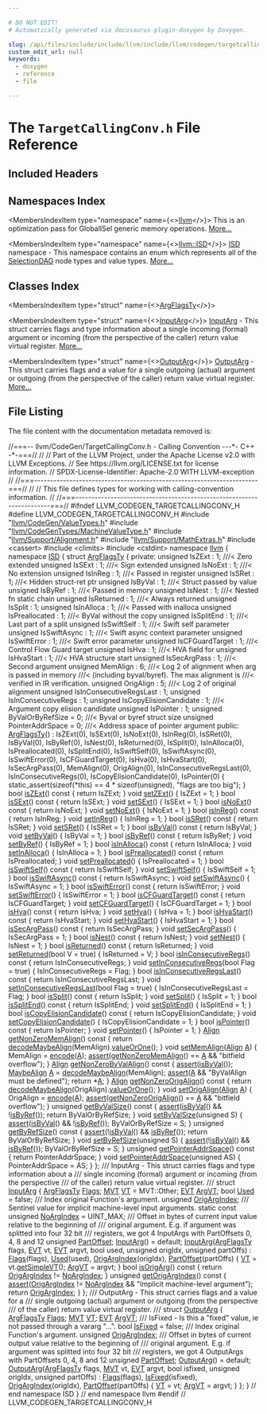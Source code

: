 ```yaml
---

# DO NOT EDIT!
# Automatically generated via docusaurus-plugin-doxygen by Doxygen.

slug: /api/files/include/include/llvm/include/llvm/codegen/targetcallingconv-h
custom_edit_url: null
keywords:
  - doxygen
  - reference
  - file

---
```





# The `TargetCallingConv.h` File Reference

<DoxygenPage pluginConfig={pluginConfig}>



## Included Headers

<IncludesList>
<IncludesListItem
  filePath="llvm/CodeGen/ValueTypes.h"
  permalink="/docs/api/files/include/include/llvm/include/llvm/codegen/valuetypes-h"
  isLocal="true" />
<IncludesListItem
  filePath="llvm/CodeGenTypes/MachineValueType.h"
  permalink="/docs/api/files/include/include/llvm/include/llvm/codegentypes/machinevaluetype-h"
  isLocal="true" />
<IncludesListItem
  filePath="llvm/Support/Alignment.h"
  permalink="/docs/api/files/include/include/llvm/include/llvm/support/alignment-h"
  isLocal="true" />
<IncludesListItem
  filePath="llvm/Support/MathExtras.h"
  permalink="/docs/api/files/include/include/llvm/include/llvm/support/mathextras-h"
  isLocal="true" />
<IncludesListItem
  filePath="cassert"
  permalink=""
  isLocal="false" />
<IncludesListItem
  filePath="climits"
  permalink=""
  isLocal="false" />
<IncludesListItem
  filePath="cstdint"
  permalink=""
  isLocal="false" />
</IncludesList>

## Namespaces Index

<MembersIndex>

<MembersIndexItem
  type="namespace"
  name={<><a href="/docs/api/namespaces/llvm">llvm</a></>}>
This is an optimization pass for GlobalISel generic memory operations. <a href="/docs/api/namespaces/llvm/#details">More...</a>
</MembersIndexItem>

<MembersIndexItem
  type="namespace"
  name={<><a href="/docs/api/namespaces/llvm/isd">llvm::ISD</a></>}>
<a href="/docs/api/namespaces/llvm/isd">ISD</a> namespace - This namespace contains an enum which represents all of the <a href="/docs/api/classes/llvm/selectiondag">SelectionDAG</a> node types and value types. <a href="/docs/api/namespaces/llvm/isd/#details">More...</a>
</MembersIndexItem>

</MembersIndex>

## Classes Index

<MembersIndex>

<MembersIndexItem
  type="struct"
  name={<><a href="/docs/api/structs/llvm/isd/argflagsty">ArgFlagsTy</a></>}>
</MembersIndexItem>

<MembersIndexItem
  type="struct"
  name={<><a href="/docs/api/structs/llvm/isd/inputarg">InputArg</a></>}>
<a href="/docs/api/structs/llvm/isd/inputarg">InputArg</a> - This struct carries flags and type information about a single incoming (formal) argument or incoming (from the perspective of the caller) return value virtual register. <a href="/docs/api/structs/llvm/isd/inputarg/#details">More...</a>
</MembersIndexItem>

<MembersIndexItem
  type="struct"
  name={<><a href="/docs/api/structs/llvm/isd/outputarg">OutputArg</a></>}>
<a href="/docs/api/structs/llvm/isd/outputarg">OutputArg</a> - This struct carries flags and a value for a single outgoing (actual) argument or outgoing (from the perspective of the caller) return value virtual register. <a href="/docs/api/structs/llvm/isd/outputarg/#details">More...</a>
</MembersIndexItem>

</MembersIndex>


## File Listing

The file content with the documentation metadata removed is:

<ProgramListing>

<Link id="l00001" /><CodeLine lineNumber="1"><Highlight kind="comment">//===-- llvm/CodeGen/TargetCallingConv.h - Calling Convention ---&#42;- C++ -&#42;-===//</Highlight><Highlight kind="normal"></Highlight></CodeLine>
<Link id="l00002" /><CodeLine lineNumber="2"><Highlight kind="normal"></Highlight><Highlight kind="comment">//</Highlight><Highlight kind="normal"></Highlight></CodeLine>
<Link id="l00003" /><CodeLine lineNumber="3"><Highlight kind="normal"></Highlight><Highlight kind="comment">// Part of the LLVM Project, under the Apache License v2.0 with LLVM Exceptions.</Highlight><Highlight kind="normal"></Highlight></CodeLine>
<Link id="l00004" /><CodeLine lineNumber="4"><Highlight kind="normal"></Highlight><Highlight kind="comment">// See https://llvm.org/LICENSE.txt for license information.</Highlight><Highlight kind="normal"></Highlight></CodeLine>
<Link id="l00005" /><CodeLine lineNumber="5"><Highlight kind="normal"></Highlight><Highlight kind="comment">// SPDX-License-Identifier: Apache-2.0 WITH LLVM-exception</Highlight><Highlight kind="normal"></Highlight></CodeLine>
<Link id="l00006" /><CodeLine lineNumber="6"><Highlight kind="normal"></Highlight><Highlight kind="comment">//</Highlight><Highlight kind="normal"></Highlight></CodeLine>
<Link id="l00007" /><CodeLine lineNumber="7"><Highlight kind="normal"></Highlight><Highlight kind="comment">//===----------------------------------------------------------------------===//</Highlight><Highlight kind="normal"></Highlight></CodeLine>
<Link id="l00008" /><CodeLine lineNumber="8"><Highlight kind="normal"></Highlight><Highlight kind="comment">//</Highlight><Highlight kind="normal"></Highlight></CodeLine>
<Link id="l00009" /><CodeLine lineNumber="9"><Highlight kind="normal"></Highlight><Highlight kind="comment">// This file defines types for working with calling-convention information.</Highlight><Highlight kind="normal"></Highlight></CodeLine>
<Link id="l00010" /><CodeLine lineNumber="10"><Highlight kind="normal"></Highlight><Highlight kind="comment">//</Highlight><Highlight kind="normal"></Highlight></CodeLine>
<Link id="l00011" /><CodeLine lineNumber="11"><Highlight kind="normal"></Highlight><Highlight kind="comment">//===----------------------------------------------------------------------===//</Highlight><Highlight kind="normal"></Highlight></CodeLine>
<Link id="l00012" /><CodeLine lineNumber="12"><Highlight kind="normal"></Highlight></CodeLine>
<Link id="l00013" /><CodeLine lineNumber="13"><Highlight kind="normal"></Highlight><Highlight kind="preprocessor">#ifndef LLVM&#95;CODEGEN&#95;TARGETCALLINGCONV&#95;H</Highlight><Highlight kind="normal"></Highlight></CodeLine>
<Link id="l00014" /><CodeLine lineNumber="14"><Highlight kind="normal"></Highlight><Highlight kind="preprocessor">#define LLVM&#95;CODEGEN&#95;TARGETCALLINGCONV&#95;H</Highlight><Highlight kind="normal"></Highlight></CodeLine>
<Link id="l00015" /><CodeLine lineNumber="15"><Highlight kind="normal"></Highlight></CodeLine>
<Link id="l00016" /><CodeLine lineNumber="16"><Highlight kind="normal"></Highlight><Highlight kind="preprocessor">#include &quot;<a href="/docs/api/files/include/include/llvm/include/llvm/codegen/valuetypes-h">llvm/CodeGen/ValueTypes.h</a>&quot;</Highlight><Highlight kind="normal"></Highlight></CodeLine>
<Link id="l00017" /><CodeLine lineNumber="17"><Highlight kind="normal"></Highlight><Highlight kind="preprocessor">#include &quot;<a href="/docs/api/files/include/include/llvm/include/llvm/codegentypes/machinevaluetype-h">llvm/CodeGenTypes/MachineValueType.h</a>&quot;</Highlight><Highlight kind="normal"></Highlight></CodeLine>
<Link id="l00018" /><CodeLine lineNumber="18"><Highlight kind="normal"></Highlight><Highlight kind="preprocessor">#include &quot;<a href="/docs/api/files/include/include/llvm/include/llvm/support/alignment-h">llvm/Support/Alignment.h</a>&quot;</Highlight><Highlight kind="normal"></Highlight></CodeLine>
<Link id="l00019" /><CodeLine lineNumber="19"><Highlight kind="normal"></Highlight><Highlight kind="preprocessor">#include &quot;<a href="/docs/api/files/include/include/llvm/include/llvm/support/mathextras-h">llvm/Support/MathExtras.h</a>&quot;</Highlight><Highlight kind="normal"></Highlight></CodeLine>
<Link id="l00020" /><CodeLine lineNumber="20"><Highlight kind="normal"></Highlight><Highlight kind="preprocessor">#include &lt;cassert&gt;</Highlight><Highlight kind="normal"></Highlight></CodeLine>
<Link id="l00021" /><CodeLine lineNumber="21"><Highlight kind="normal"></Highlight><Highlight kind="preprocessor">#include &lt;climits&gt;</Highlight><Highlight kind="normal"></Highlight></CodeLine>
<Link id="l00022" /><CodeLine lineNumber="22"><Highlight kind="normal"></Highlight><Highlight kind="preprocessor">#include &lt;cstdint&gt;</Highlight><Highlight kind="normal"></Highlight></CodeLine>
<Link id="l00023" /><CodeLine lineNumber="23"><Highlight kind="normal"></Highlight></CodeLine>
<Link id="l00024" /><CodeLine lineNumber="24"><Highlight kind="normal"></Highlight><Highlight kind="keyword">namespace </Highlight><Highlight kind="normal"><a href="/docs/api/namespaces/llvm">llvm</a> &#123;</Highlight></CodeLine>
<Link id="l00025" /><CodeLine lineNumber="25"><Highlight kind="normal"></Highlight><Highlight kind="keyword">namespace </Highlight><Highlight kind="normal"><a href="/docs/api/namespaces/llvm/isd">ISD</a> &#123;</Highlight></CodeLine>
<Link id="l00026" /><CodeLine lineNumber="26"><Highlight kind="normal"></Highlight></CodeLine>
<Link id="l00027" /><CodeLine lineNumber="27" lineLink="/docs/api/structs/llvm/isd/argflagsty"><Highlight kind="normal">  </Highlight><Highlight kind="keyword">struct </Highlight><Highlight kind="normal"><a href="/docs/api/structs/llvm/isd/argflagsty/#af36e8390a60a67b58813b43e3cbb765d">ArgFlagsTy</a> &#123;</Highlight></CodeLine>
<Link id="l00028" /><CodeLine lineNumber="28"><Highlight kind="normal">  </Highlight><Highlight kind="keyword">private</Highlight><Highlight kind="normal">:</Highlight></CodeLine>
<Link id="l00029" /><CodeLine lineNumber="29"><Highlight kind="normal">    </Highlight><Highlight kind="keywordtype">unsigned</Highlight><Highlight kind="normal"> IsZExt : 1;     </Highlight><Highlight kind="comment">///&lt; Zero extended</Highlight><Highlight kind="normal"></Highlight></CodeLine>
<Link id="l00030" /><CodeLine lineNumber="30"><Highlight kind="normal">    </Highlight><Highlight kind="keywordtype">unsigned</Highlight><Highlight kind="normal"> IsSExt : 1;     </Highlight><Highlight kind="comment">///&lt; Sign extended</Highlight><Highlight kind="normal"></Highlight></CodeLine>
<Link id="l00031" /><CodeLine lineNumber="31"><Highlight kind="normal">    </Highlight><Highlight kind="keywordtype">unsigned</Highlight><Highlight kind="normal"> IsNoExt : 1;    </Highlight><Highlight kind="comment">///&lt; No extension</Highlight><Highlight kind="normal"></Highlight></CodeLine>
<Link id="l00032" /><CodeLine lineNumber="32"><Highlight kind="normal">    </Highlight><Highlight kind="keywordtype">unsigned</Highlight><Highlight kind="normal"> IsInReg : 1;    </Highlight><Highlight kind="comment">///&lt; Passed in register</Highlight><Highlight kind="normal"></Highlight></CodeLine>
<Link id="l00033" /><CodeLine lineNumber="33"><Highlight kind="normal">    </Highlight><Highlight kind="keywordtype">unsigned</Highlight><Highlight kind="normal"> IsSRet : 1;     </Highlight><Highlight kind="comment">///&lt; Hidden struct-ret ptr</Highlight><Highlight kind="normal"></Highlight></CodeLine>
<Link id="l00034" /><CodeLine lineNumber="34"><Highlight kind="normal">    </Highlight><Highlight kind="keywordtype">unsigned</Highlight><Highlight kind="normal"> IsByVal : 1;    </Highlight><Highlight kind="comment">///&lt; Struct passed by value</Highlight><Highlight kind="normal"></Highlight></CodeLine>
<Link id="l00035" /><CodeLine lineNumber="35"><Highlight kind="normal">    </Highlight><Highlight kind="keywordtype">unsigned</Highlight><Highlight kind="normal"> IsByRef : 1;    </Highlight><Highlight kind="comment">///&lt; Passed in memory</Highlight><Highlight kind="normal"></Highlight></CodeLine>
<Link id="l00036" /><CodeLine lineNumber="36"><Highlight kind="normal">    </Highlight><Highlight kind="keywordtype">unsigned</Highlight><Highlight kind="normal"> IsNest : 1;     </Highlight><Highlight kind="comment">///&lt; Nested fn static chain</Highlight><Highlight kind="normal"></Highlight></CodeLine>
<Link id="l00037" /><CodeLine lineNumber="37"><Highlight kind="normal">    </Highlight><Highlight kind="keywordtype">unsigned</Highlight><Highlight kind="normal"> IsReturned : 1; </Highlight><Highlight kind="comment">///&lt; Always returned</Highlight><Highlight kind="normal"></Highlight></CodeLine>
<Link id="l00038" /><CodeLine lineNumber="38"><Highlight kind="normal">    </Highlight><Highlight kind="keywordtype">unsigned</Highlight><Highlight kind="normal"> IsSplit : 1;</Highlight></CodeLine>
<Link id="l00039" /><CodeLine lineNumber="39"><Highlight kind="normal">    </Highlight><Highlight kind="keywordtype">unsigned</Highlight><Highlight kind="normal"> IsInAlloca : 1;   </Highlight><Highlight kind="comment">///&lt; Passed with inalloca</Highlight><Highlight kind="normal"></Highlight></CodeLine>
<Link id="l00040" /><CodeLine lineNumber="40"><Highlight kind="normal">    </Highlight><Highlight kind="keywordtype">unsigned</Highlight><Highlight kind="normal"> IsPreallocated : 1; </Highlight><Highlight kind="comment">///&lt; ByVal without the copy</Highlight><Highlight kind="normal"></Highlight></CodeLine>
<Link id="l00041" /><CodeLine lineNumber="41"><Highlight kind="normal">    </Highlight><Highlight kind="keywordtype">unsigned</Highlight><Highlight kind="normal"> IsSplitEnd : 1;   </Highlight><Highlight kind="comment">///&lt; Last part of a split</Highlight><Highlight kind="normal"></Highlight></CodeLine>
<Link id="l00042" /><CodeLine lineNumber="42"><Highlight kind="normal">    </Highlight><Highlight kind="keywordtype">unsigned</Highlight><Highlight kind="normal"> IsSwiftSelf : 1;  </Highlight><Highlight kind="comment">///&lt; Swift self parameter</Highlight><Highlight kind="normal"></Highlight></CodeLine>
<Link id="l00043" /><CodeLine lineNumber="43"><Highlight kind="normal">    </Highlight><Highlight kind="keywordtype">unsigned</Highlight><Highlight kind="normal"> IsSwiftAsync : 1;  </Highlight><Highlight kind="comment">///&lt; Swift async context parameter</Highlight><Highlight kind="normal"></Highlight></CodeLine>
<Link id="l00044" /><CodeLine lineNumber="44"><Highlight kind="normal">    </Highlight><Highlight kind="keywordtype">unsigned</Highlight><Highlight kind="normal"> IsSwiftError : 1; </Highlight><Highlight kind="comment">///&lt; Swift error parameter</Highlight><Highlight kind="normal"></Highlight></CodeLine>
<Link id="l00045" /><CodeLine lineNumber="45"><Highlight kind="normal">    </Highlight><Highlight kind="keywordtype">unsigned</Highlight><Highlight kind="normal"> IsCFGuardTarget : 1; </Highlight><Highlight kind="comment">///&lt; Control Flow Guard target</Highlight><Highlight kind="normal"></Highlight></CodeLine>
<Link id="l00046" /><CodeLine lineNumber="46"><Highlight kind="normal">    </Highlight><Highlight kind="keywordtype">unsigned</Highlight><Highlight kind="normal"> IsHva : 1;        </Highlight><Highlight kind="comment">///&lt; HVA field for</Highlight><Highlight kind="normal"></Highlight></CodeLine>
<Link id="l00047" /><CodeLine lineNumber="47"><Highlight kind="normal">    </Highlight><Highlight kind="keywordtype">unsigned</Highlight><Highlight kind="normal"> IsHvaStart : 1;   </Highlight><Highlight kind="comment">///&lt; HVA structure start</Highlight><Highlight kind="normal"></Highlight></CodeLine>
<Link id="l00048" /><CodeLine lineNumber="48"><Highlight kind="normal">    </Highlight><Highlight kind="keywordtype">unsigned</Highlight><Highlight kind="normal"> IsSecArgPass : 1; </Highlight><Highlight kind="comment">///&lt; Second argument</Highlight><Highlight kind="normal"></Highlight></CodeLine>
<Link id="l00049" /><CodeLine lineNumber="49"><Highlight kind="normal">    </Highlight><Highlight kind="keywordtype">unsigned</Highlight><Highlight kind="normal"> MemAlign : 6; </Highlight><Highlight kind="comment">///&lt; Log 2 of alignment when arg is passed in memory</Highlight><Highlight kind="comment"></Highlight></CodeLine>
<Link id="l00050" /><CodeLine lineNumber="50"><Highlight kind="comment">                           ///&lt; (including byval/byref). The max alignment is</Highlight></CodeLine>
<Link id="l00051" /><CodeLine lineNumber="51"><Highlight kind="comment">                           ///&lt; verified in IR verification.</Highlight><Highlight kind="normal"></Highlight></CodeLine>
<Link id="l00052" /><CodeLine lineNumber="52"><Highlight kind="normal">    </Highlight><Highlight kind="keywordtype">unsigned</Highlight><Highlight kind="normal"> OrigAlign : 5;    </Highlight><Highlight kind="comment">///&lt; Log 2 of original alignment</Highlight><Highlight kind="normal"></Highlight></CodeLine>
<Link id="l00053" /><CodeLine lineNumber="53"><Highlight kind="normal">    </Highlight><Highlight kind="keywordtype">unsigned</Highlight><Highlight kind="normal"> IsInConsecutiveRegsLast : 1;</Highlight></CodeLine>
<Link id="l00054" /><CodeLine lineNumber="54"><Highlight kind="normal">    </Highlight><Highlight kind="keywordtype">unsigned</Highlight><Highlight kind="normal"> IsInConsecutiveRegs : 1;</Highlight></CodeLine>
<Link id="l00055" /><CodeLine lineNumber="55"><Highlight kind="normal">    </Highlight><Highlight kind="keywordtype">unsigned</Highlight><Highlight kind="normal"> IsCopyElisionCandidate : 1; </Highlight><Highlight kind="comment">///&lt; Argument copy elision candidate</Highlight><Highlight kind="normal"></Highlight></CodeLine>
<Link id="l00056" /><CodeLine lineNumber="56"><Highlight kind="normal">    </Highlight><Highlight kind="keywordtype">unsigned</Highlight><Highlight kind="normal"> IsPointer : 1;</Highlight></CodeLine>
<Link id="l00057" /><CodeLine lineNumber="57"><Highlight kind="normal"></Highlight></CodeLine>
<Link id="l00058" /><CodeLine lineNumber="58"><Highlight kind="normal">    </Highlight><Highlight kind="keywordtype">unsigned</Highlight><Highlight kind="normal"> ByValOrByRefSize = 0; </Highlight><Highlight kind="comment">///&lt; Byval or byref struct size</Highlight><Highlight kind="normal"></Highlight></CodeLine>
<Link id="l00059" /><CodeLine lineNumber="59"><Highlight kind="normal"></Highlight></CodeLine>
<Link id="l00060" /><CodeLine lineNumber="60"><Highlight kind="normal">    </Highlight><Highlight kind="keywordtype">unsigned</Highlight><Highlight kind="normal"> PointerAddrSpace = 0; </Highlight><Highlight kind="comment">///&lt; Address space of pointer argument</Highlight><Highlight kind="normal"></Highlight></CodeLine>
<Link id="l00061" /><CodeLine lineNumber="61"><Highlight kind="normal"></Highlight></CodeLine>
<Link id="l00062" /><CodeLine lineNumber="62"><Highlight kind="normal">  </Highlight><Highlight kind="keyword">public</Highlight><Highlight kind="normal">:</Highlight></CodeLine>
<Link id="l00063" /><CodeLine lineNumber="63" lineLink="/docs/api/structs/llvm/isd/argflagsty/#af36e8390a60a67b58813b43e3cbb765d"><Highlight kind="normal">    <a href="/docs/api/structs/llvm/isd/argflagsty/#af36e8390a60a67b58813b43e3cbb765d">ArgFlagsTy</a>()</Highlight></CodeLine>
<Link id="l00064" /><CodeLine lineNumber="64"><Highlight kind="normal">        : IsZExt(0), IsSExt(0), IsNoExt(0), IsInReg(0), IsSRet(0), IsByVal(0),</Highlight></CodeLine>
<Link id="l00065" /><CodeLine lineNumber="65"><Highlight kind="normal">          IsByRef(0), IsNest(0), IsReturned(0), IsSplit(0), IsInAlloca(0),</Highlight></CodeLine>
<Link id="l00066" /><CodeLine lineNumber="66"><Highlight kind="normal">          IsPreallocated(0), IsSplitEnd(0), IsSwiftSelf(0), IsSwiftAsync(0),</Highlight></CodeLine>
<Link id="l00067" /><CodeLine lineNumber="67"><Highlight kind="normal">          IsSwiftError(0), IsCFGuardTarget(0), IsHva(0), IsHvaStart(0),</Highlight></CodeLine>
<Link id="l00068" /><CodeLine lineNumber="68"><Highlight kind="normal">          IsSecArgPass(0), MemAlign(0), OrigAlign(0),</Highlight></CodeLine>
<Link id="l00069" /><CodeLine lineNumber="69"><Highlight kind="normal">          IsInConsecutiveRegsLast(0), IsInConsecutiveRegs(0),</Highlight></CodeLine>
<Link id="l00070" /><CodeLine lineNumber="70"><Highlight kind="normal">          IsCopyElisionCandidate(0), IsPointer(0) &#123;</Highlight></CodeLine>
<Link id="l00071" /><CodeLine lineNumber="71"><Highlight kind="normal">      </Highlight><Highlight kind="keyword">static&#95;assert</Highlight><Highlight kind="normal">(</Highlight><Highlight kind="keyword">sizeof</Highlight><Highlight kind="normal">(&#42;this) == 4 &#42; </Highlight><Highlight kind="keyword">sizeof</Highlight><Highlight kind="normal">(unsigned), </Highlight><Highlight kind="stringliteral">&quot;flags are too big&quot;</Highlight><Highlight kind="normal">);</Highlight></CodeLine>
<Link id="l00072" /><CodeLine lineNumber="72"><Highlight kind="normal">    &#125;</Highlight></CodeLine>
<Link id="l00073" /><CodeLine lineNumber="73"><Highlight kind="normal"></Highlight></CodeLine>
<Link id="l00074" /><CodeLine lineNumber="74" lineLink="/docs/api/structs/llvm/isd/argflagsty/#a8451a193509dd61f572e8dbd42b8912d"><Highlight kind="normal">    </Highlight><Highlight kind="keywordtype">bool</Highlight><Highlight kind="normal"> <a href="/docs/api/structs/llvm/isd/argflagsty/#a8451a193509dd61f572e8dbd42b8912d">isZExt</a>()</Highlight><Highlight kind="keyword"> const </Highlight><Highlight kind="normal">&#123; </Highlight><Highlight kind="keywordflow">return</Highlight><Highlight kind="normal"> IsZExt; &#125;</Highlight></CodeLine>
<Link id="l00075" /><CodeLine lineNumber="75" lineLink="/docs/api/structs/llvm/isd/argflagsty/#a9d5e89b5f086590d776028ee2f095453"><Highlight kind="normal">    </Highlight><Highlight kind="keywordtype">void</Highlight><Highlight kind="normal"> <a href="/docs/api/structs/llvm/isd/argflagsty/#a9d5e89b5f086590d776028ee2f095453">setZExt</a>() &#123; IsZExt = 1; &#125;</Highlight></CodeLine>
<Link id="l00076" /><CodeLine lineNumber="76"><Highlight kind="normal"></Highlight></CodeLine>
<Link id="l00077" /><CodeLine lineNumber="77" lineLink="/docs/api/structs/llvm/isd/argflagsty/#aaa6158ce48c81c608caeaf2317a43244"><Highlight kind="normal">    </Highlight><Highlight kind="keywordtype">bool</Highlight><Highlight kind="normal"> <a href="/docs/api/structs/llvm/isd/argflagsty/#aaa6158ce48c81c608caeaf2317a43244">isSExt</a>()</Highlight><Highlight kind="keyword"> const </Highlight><Highlight kind="normal">&#123; </Highlight><Highlight kind="keywordflow">return</Highlight><Highlight kind="normal"> IsSExt; &#125;</Highlight></CodeLine>
<Link id="l00078" /><CodeLine lineNumber="78" lineLink="/docs/api/structs/llvm/isd/argflagsty/#a1134ea0aa4c8b2d3e344d48dca3c4d44"><Highlight kind="normal">    </Highlight><Highlight kind="keywordtype">void</Highlight><Highlight kind="normal"> <a href="/docs/api/structs/llvm/isd/argflagsty/#a1134ea0aa4c8b2d3e344d48dca3c4d44">setSExt</a>() &#123; IsSExt = 1; &#125;</Highlight></CodeLine>
<Link id="l00079" /><CodeLine lineNumber="79"><Highlight kind="normal"></Highlight></CodeLine>
<Link id="l00080" /><CodeLine lineNumber="80" lineLink="/docs/api/structs/llvm/isd/argflagsty/#a86680b7d4f41cceffc04988618bdf180"><Highlight kind="normal">    </Highlight><Highlight kind="keywordtype">bool</Highlight><Highlight kind="normal"> <a href="/docs/api/structs/llvm/isd/argflagsty/#a86680b7d4f41cceffc04988618bdf180">isNoExt</a>()</Highlight><Highlight kind="keyword"> const </Highlight><Highlight kind="normal">&#123; </Highlight><Highlight kind="keywordflow">return</Highlight><Highlight kind="normal"> IsNoExt; &#125;</Highlight></CodeLine>
<Link id="l00081" /><CodeLine lineNumber="81" lineLink="/docs/api/structs/llvm/isd/argflagsty/#ac58d2dee5e895bdbbe4805d4c2f71554"><Highlight kind="normal">    </Highlight><Highlight kind="keywordtype">void</Highlight><Highlight kind="normal"> <a href="/docs/api/structs/llvm/isd/argflagsty/#ac58d2dee5e895bdbbe4805d4c2f71554">setNoExt</a>() &#123; IsNoExt = 1; &#125;</Highlight></CodeLine>
<Link id="l00082" /><CodeLine lineNumber="82"><Highlight kind="normal"></Highlight></CodeLine>
<Link id="l00083" /><CodeLine lineNumber="83" lineLink="/docs/api/structs/llvm/isd/argflagsty/#a1b2d8fdb0e97f6b863438aea77e6a118"><Highlight kind="normal">    </Highlight><Highlight kind="keywordtype">bool</Highlight><Highlight kind="normal"> <a href="/docs/api/structs/llvm/isd/argflagsty/#a1b2d8fdb0e97f6b863438aea77e6a118">isInReg</a>()</Highlight><Highlight kind="keyword"> const </Highlight><Highlight kind="normal">&#123; </Highlight><Highlight kind="keywordflow">return</Highlight><Highlight kind="normal"> IsInReg; &#125;</Highlight></CodeLine>
<Link id="l00084" /><CodeLine lineNumber="84" lineLink="/docs/api/structs/llvm/isd/argflagsty/#ac8683d314a90a316cb67a685d42a8c28"><Highlight kind="normal">    </Highlight><Highlight kind="keywordtype">void</Highlight><Highlight kind="normal"> <a href="/docs/api/structs/llvm/isd/argflagsty/#ac8683d314a90a316cb67a685d42a8c28">setInReg</a>() &#123; IsInReg = 1; &#125;</Highlight></CodeLine>
<Link id="l00085" /><CodeLine lineNumber="85"><Highlight kind="normal"></Highlight></CodeLine>
<Link id="l00086" /><CodeLine lineNumber="86" lineLink="/docs/api/structs/llvm/isd/argflagsty/#a4f5f700d87743dfbb043a2f7d56844dd"><Highlight kind="normal">    </Highlight><Highlight kind="keywordtype">bool</Highlight><Highlight kind="normal"> <a href="/docs/api/structs/llvm/isd/argflagsty/#a4f5f700d87743dfbb043a2f7d56844dd">isSRet</a>()</Highlight><Highlight kind="keyword"> const </Highlight><Highlight kind="normal">&#123; </Highlight><Highlight kind="keywordflow">return</Highlight><Highlight kind="normal"> IsSRet; &#125;</Highlight></CodeLine>
<Link id="l00087" /><CodeLine lineNumber="87" lineLink="/docs/api/structs/llvm/isd/argflagsty/#aba7598e759d8fb948b4a25186a4d8aec"><Highlight kind="normal">    </Highlight><Highlight kind="keywordtype">void</Highlight><Highlight kind="normal"> <a href="/docs/api/structs/llvm/isd/argflagsty/#aba7598e759d8fb948b4a25186a4d8aec">setSRet</a>() &#123; IsSRet = 1; &#125;</Highlight></CodeLine>
<Link id="l00088" /><CodeLine lineNumber="88"><Highlight kind="normal"></Highlight></CodeLine>
<Link id="l00089" /><CodeLine lineNumber="89" lineLink="/docs/api/structs/llvm/isd/argflagsty/#abaf9cc57d53cc8554954965b74037ad3"><Highlight kind="normal">    </Highlight><Highlight kind="keywordtype">bool</Highlight><Highlight kind="normal"> <a href="/docs/api/structs/llvm/isd/argflagsty/#abaf9cc57d53cc8554954965b74037ad3">isByVal</a>()</Highlight><Highlight kind="keyword"> const </Highlight><Highlight kind="normal">&#123; </Highlight><Highlight kind="keywordflow">return</Highlight><Highlight kind="normal"> IsByVal; &#125;</Highlight></CodeLine>
<Link id="l00090" /><CodeLine lineNumber="90" lineLink="/docs/api/structs/llvm/isd/argflagsty/#a2014ce03ca56d15be72ef050d1098660"><Highlight kind="normal">    </Highlight><Highlight kind="keywordtype">void</Highlight><Highlight kind="normal"> <a href="/docs/api/structs/llvm/isd/argflagsty/#a2014ce03ca56d15be72ef050d1098660">setByVal</a>() &#123; IsByVal = 1; &#125;</Highlight></CodeLine>
<Link id="l00091" /><CodeLine lineNumber="91"><Highlight kind="normal"></Highlight></CodeLine>
<Link id="l00092" /><CodeLine lineNumber="92" lineLink="/docs/api/structs/llvm/isd/argflagsty/#aeade37a31ddf79e6953f9aaa5f722b13"><Highlight kind="normal">    </Highlight><Highlight kind="keywordtype">bool</Highlight><Highlight kind="normal"> <a href="/docs/api/structs/llvm/isd/argflagsty/#aeade37a31ddf79e6953f9aaa5f722b13">isByRef</a>()</Highlight><Highlight kind="keyword"> const </Highlight><Highlight kind="normal">&#123; </Highlight><Highlight kind="keywordflow">return</Highlight><Highlight kind="normal"> IsByRef; &#125;</Highlight></CodeLine>
<Link id="l00093" /><CodeLine lineNumber="93" lineLink="/docs/api/structs/llvm/isd/argflagsty/#a6906d544563f34cb4919576d2164a8a2"><Highlight kind="normal">    </Highlight><Highlight kind="keywordtype">void</Highlight><Highlight kind="normal"> <a href="/docs/api/structs/llvm/isd/argflagsty/#a6906d544563f34cb4919576d2164a8a2">setByRef</a>() &#123; IsByRef = 1; &#125;</Highlight></CodeLine>
<Link id="l00094" /><CodeLine lineNumber="94"><Highlight kind="normal"></Highlight></CodeLine>
<Link id="l00095" /><CodeLine lineNumber="95" lineLink="/docs/api/structs/llvm/isd/argflagsty/#a26e11c082de7b6b6cb7eb2949b24e4d0"><Highlight kind="normal">    </Highlight><Highlight kind="keywordtype">bool</Highlight><Highlight kind="normal"> <a href="/docs/api/structs/llvm/isd/argflagsty/#a26e11c082de7b6b6cb7eb2949b24e4d0">isInAlloca</a>()</Highlight><Highlight kind="keyword"> const </Highlight><Highlight kind="normal">&#123; </Highlight><Highlight kind="keywordflow">return</Highlight><Highlight kind="normal"> IsInAlloca; &#125;</Highlight></CodeLine>
<Link id="l00096" /><CodeLine lineNumber="96" lineLink="/docs/api/structs/llvm/isd/argflagsty/#aa901bfa31a5e007d0c802fe32eef922a"><Highlight kind="normal">    </Highlight><Highlight kind="keywordtype">void</Highlight><Highlight kind="normal"> <a href="/docs/api/structs/llvm/isd/argflagsty/#aa901bfa31a5e007d0c802fe32eef922a">setInAlloca</a>() &#123; IsInAlloca = 1; &#125;</Highlight></CodeLine>
<Link id="l00097" /><CodeLine lineNumber="97"><Highlight kind="normal"></Highlight></CodeLine>
<Link id="l00098" /><CodeLine lineNumber="98" lineLink="/docs/api/structs/llvm/isd/argflagsty/#ae1019f559dfd37f36cf2040bc29c0f78"><Highlight kind="normal">    </Highlight><Highlight kind="keywordtype">bool</Highlight><Highlight kind="normal"> <a href="/docs/api/structs/llvm/isd/argflagsty/#ae1019f559dfd37f36cf2040bc29c0f78">isPreallocated</a>()</Highlight><Highlight kind="keyword"> const </Highlight><Highlight kind="normal">&#123; </Highlight><Highlight kind="keywordflow">return</Highlight><Highlight kind="normal"> IsPreallocated; &#125;</Highlight></CodeLine>
<Link id="l00099" /><CodeLine lineNumber="99" lineLink="/docs/api/structs/llvm/isd/argflagsty/#a325d2ebbfd9d8dc1256ee85ee05f3e8a"><Highlight kind="normal">    </Highlight><Highlight kind="keywordtype">void</Highlight><Highlight kind="normal"> <a href="/docs/api/structs/llvm/isd/argflagsty/#a325d2ebbfd9d8dc1256ee85ee05f3e8a">setPreallocated</a>() &#123; IsPreallocated = 1; &#125;</Highlight></CodeLine>
<Link id="l00100" /><CodeLine lineNumber="100"><Highlight kind="normal"></Highlight></CodeLine>
<Link id="l00101" /><CodeLine lineNumber="101" lineLink="/docs/api/structs/llvm/isd/argflagsty/#a64789b829491f11487c7e0ed130f393d"><Highlight kind="normal">    </Highlight><Highlight kind="keywordtype">bool</Highlight><Highlight kind="normal"> <a href="/docs/api/structs/llvm/isd/argflagsty/#a64789b829491f11487c7e0ed130f393d">isSwiftSelf</a>()</Highlight><Highlight kind="keyword"> const </Highlight><Highlight kind="normal">&#123; </Highlight><Highlight kind="keywordflow">return</Highlight><Highlight kind="normal"> IsSwiftSelf; &#125;</Highlight></CodeLine>
<Link id="l00102" /><CodeLine lineNumber="102" lineLink="/docs/api/structs/llvm/isd/argflagsty/#abdf35e22996dcd160d6986396d2a0d79"><Highlight kind="normal">    </Highlight><Highlight kind="keywordtype">void</Highlight><Highlight kind="normal"> <a href="/docs/api/structs/llvm/isd/argflagsty/#abdf35e22996dcd160d6986396d2a0d79">setSwiftSelf</a>() &#123; IsSwiftSelf = 1; &#125;</Highlight></CodeLine>
<Link id="l00103" /><CodeLine lineNumber="103"><Highlight kind="normal"></Highlight></CodeLine>
<Link id="l00104" /><CodeLine lineNumber="104" lineLink="/docs/api/structs/llvm/isd/argflagsty/#ae9e5ea9fb9ac21ba336df66b3200de50"><Highlight kind="normal">    </Highlight><Highlight kind="keywordtype">bool</Highlight><Highlight kind="normal"> <a href="/docs/api/structs/llvm/isd/argflagsty/#ae9e5ea9fb9ac21ba336df66b3200de50">isSwiftAsync</a>()</Highlight><Highlight kind="keyword"> const </Highlight><Highlight kind="normal">&#123; </Highlight><Highlight kind="keywordflow">return</Highlight><Highlight kind="normal"> IsSwiftAsync; &#125;</Highlight></CodeLine>
<Link id="l00105" /><CodeLine lineNumber="105" lineLink="/docs/api/structs/llvm/isd/argflagsty/#a0f72a0f880088d46e3832db9cbf6f030"><Highlight kind="normal">    </Highlight><Highlight kind="keywordtype">void</Highlight><Highlight kind="normal"> <a href="/docs/api/structs/llvm/isd/argflagsty/#a0f72a0f880088d46e3832db9cbf6f030">setSwiftAsync</a>() &#123; IsSwiftAsync = 1; &#125;</Highlight></CodeLine>
<Link id="l00106" /><CodeLine lineNumber="106"><Highlight kind="normal"></Highlight></CodeLine>
<Link id="l00107" /><CodeLine lineNumber="107" lineLink="/docs/api/structs/llvm/isd/argflagsty/#aa69b21f650eee79a9223739121540569"><Highlight kind="normal">    </Highlight><Highlight kind="keywordtype">bool</Highlight><Highlight kind="normal"> <a href="/docs/api/structs/llvm/isd/argflagsty/#aa69b21f650eee79a9223739121540569">isSwiftError</a>()</Highlight><Highlight kind="keyword"> const </Highlight><Highlight kind="normal">&#123; </Highlight><Highlight kind="keywordflow">return</Highlight><Highlight kind="normal"> IsSwiftError; &#125;</Highlight></CodeLine>
<Link id="l00108" /><CodeLine lineNumber="108" lineLink="/docs/api/structs/llvm/isd/argflagsty/#a8cd2538a9400e19ebc6514a5a166b655"><Highlight kind="normal">    </Highlight><Highlight kind="keywordtype">void</Highlight><Highlight kind="normal"> <a href="/docs/api/structs/llvm/isd/argflagsty/#a8cd2538a9400e19ebc6514a5a166b655">setSwiftError</a>() &#123; IsSwiftError = 1; &#125;</Highlight></CodeLine>
<Link id="l00109" /><CodeLine lineNumber="109"><Highlight kind="normal"></Highlight></CodeLine>
<Link id="l00110" /><CodeLine lineNumber="110" lineLink="/docs/api/structs/llvm/isd/argflagsty/#af2d266bcaaa1e4e0e4f3594108c65332"><Highlight kind="normal">    </Highlight><Highlight kind="keywordtype">bool</Highlight><Highlight kind="normal"> <a href="/docs/api/structs/llvm/isd/argflagsty/#af2d266bcaaa1e4e0e4f3594108c65332">isCFGuardTarget</a>()</Highlight><Highlight kind="keyword"> const </Highlight><Highlight kind="normal">&#123; </Highlight><Highlight kind="keywordflow">return</Highlight><Highlight kind="normal"> IsCFGuardTarget; &#125;</Highlight></CodeLine>
<Link id="l00111" /><CodeLine lineNumber="111" lineLink="/docs/api/structs/llvm/isd/argflagsty/#ad89e01749b073512bcb3dbab287ae456"><Highlight kind="normal">    </Highlight><Highlight kind="keywordtype">void</Highlight><Highlight kind="normal"> <a href="/docs/api/structs/llvm/isd/argflagsty/#ad89e01749b073512bcb3dbab287ae456">setCFGuardTarget</a>() &#123; IsCFGuardTarget = 1; &#125;</Highlight></CodeLine>
<Link id="l00112" /><CodeLine lineNumber="112"><Highlight kind="normal"></Highlight></CodeLine>
<Link id="l00113" /><CodeLine lineNumber="113" lineLink="/docs/api/structs/llvm/isd/argflagsty/#a818a4ff7f8a1e73e623e74ffd0fdc95f"><Highlight kind="normal">    </Highlight><Highlight kind="keywordtype">bool</Highlight><Highlight kind="normal"> <a href="/docs/api/structs/llvm/isd/argflagsty/#a818a4ff7f8a1e73e623e74ffd0fdc95f">isHva</a>()</Highlight><Highlight kind="keyword"> const </Highlight><Highlight kind="normal">&#123; </Highlight><Highlight kind="keywordflow">return</Highlight><Highlight kind="normal"> IsHva; &#125;</Highlight></CodeLine>
<Link id="l00114" /><CodeLine lineNumber="114" lineLink="/docs/api/structs/llvm/isd/argflagsty/#a078f1add692592f49da841cb0d7d54de"><Highlight kind="normal">    </Highlight><Highlight kind="keywordtype">void</Highlight><Highlight kind="normal"> <a href="/docs/api/structs/llvm/isd/argflagsty/#a078f1add692592f49da841cb0d7d54de">setHva</a>() &#123; IsHva = 1; &#125;</Highlight></CodeLine>
<Link id="l00115" /><CodeLine lineNumber="115"><Highlight kind="normal"></Highlight></CodeLine>
<Link id="l00116" /><CodeLine lineNumber="116" lineLink="/docs/api/structs/llvm/isd/argflagsty/#a048fbfd76ffc6c50232e51e944eec532"><Highlight kind="normal">    </Highlight><Highlight kind="keywordtype">bool</Highlight><Highlight kind="normal"> <a href="/docs/api/structs/llvm/isd/argflagsty/#a048fbfd76ffc6c50232e51e944eec532">isHvaStart</a>()</Highlight><Highlight kind="keyword"> const </Highlight><Highlight kind="normal">&#123; </Highlight><Highlight kind="keywordflow">return</Highlight><Highlight kind="normal"> IsHvaStart; &#125;</Highlight></CodeLine>
<Link id="l00117" /><CodeLine lineNumber="117" lineLink="/docs/api/structs/llvm/isd/argflagsty/#accc04df0e6338eec3586aeba3a03f73f"><Highlight kind="normal">    </Highlight><Highlight kind="keywordtype">void</Highlight><Highlight kind="normal"> <a href="/docs/api/structs/llvm/isd/argflagsty/#accc04df0e6338eec3586aeba3a03f73f">setHvaStart</a>() &#123; IsHvaStart = 1; &#125;</Highlight></CodeLine>
<Link id="l00118" /><CodeLine lineNumber="118"><Highlight kind="normal"></Highlight></CodeLine>
<Link id="l00119" /><CodeLine lineNumber="119" lineLink="/docs/api/structs/llvm/isd/argflagsty/#a5af59a7db5f3b01138d11a3dc7da10db"><Highlight kind="normal">    </Highlight><Highlight kind="keywordtype">bool</Highlight><Highlight kind="normal"> <a href="/docs/api/structs/llvm/isd/argflagsty/#a5af59a7db5f3b01138d11a3dc7da10db">isSecArgPass</a>()</Highlight><Highlight kind="keyword"> const </Highlight><Highlight kind="normal">&#123; </Highlight><Highlight kind="keywordflow">return</Highlight><Highlight kind="normal"> IsSecArgPass; &#125;</Highlight></CodeLine>
<Link id="l00120" /><CodeLine lineNumber="120" lineLink="/docs/api/structs/llvm/isd/argflagsty/#ae55bb9d4e1f746ee361215d4d9b50ff8"><Highlight kind="normal">    </Highlight><Highlight kind="keywordtype">void</Highlight><Highlight kind="normal"> <a href="/docs/api/structs/llvm/isd/argflagsty/#ae55bb9d4e1f746ee361215d4d9b50ff8">setSecArgPass</a>() &#123; IsSecArgPass = 1; &#125;</Highlight></CodeLine>
<Link id="l00121" /><CodeLine lineNumber="121"><Highlight kind="normal"></Highlight></CodeLine>
<Link id="l00122" /><CodeLine lineNumber="122" lineLink="/docs/api/structs/llvm/isd/argflagsty/#a009d7b979b89268cdf5040286d883b1d"><Highlight kind="normal">    </Highlight><Highlight kind="keywordtype">bool</Highlight><Highlight kind="normal"> <a href="/docs/api/structs/llvm/isd/argflagsty/#a009d7b979b89268cdf5040286d883b1d">isNest</a>()</Highlight><Highlight kind="keyword"> const </Highlight><Highlight kind="normal">&#123; </Highlight><Highlight kind="keywordflow">return</Highlight><Highlight kind="normal"> IsNest; &#125;</Highlight></CodeLine>
<Link id="l00123" /><CodeLine lineNumber="123" lineLink="/docs/api/structs/llvm/isd/argflagsty/#a996f0e431c0f5c7c14ab38bb225fc945"><Highlight kind="normal">    </Highlight><Highlight kind="keywordtype">void</Highlight><Highlight kind="normal"> <a href="/docs/api/structs/llvm/isd/argflagsty/#a996f0e431c0f5c7c14ab38bb225fc945">setNest</a>() &#123; IsNest = 1; &#125;</Highlight></CodeLine>
<Link id="l00124" /><CodeLine lineNumber="124"><Highlight kind="normal"></Highlight></CodeLine>
<Link id="l00125" /><CodeLine lineNumber="125" lineLink="/docs/api/structs/llvm/isd/argflagsty/#ac1717e7179c41697ee27038e7a3215fd"><Highlight kind="normal">    </Highlight><Highlight kind="keywordtype">bool</Highlight><Highlight kind="normal"> <a href="/docs/api/structs/llvm/isd/argflagsty/#ac1717e7179c41697ee27038e7a3215fd">isReturned</a>()</Highlight><Highlight kind="keyword"> const </Highlight><Highlight kind="normal">&#123; </Highlight><Highlight kind="keywordflow">return</Highlight><Highlight kind="normal"> IsReturned; &#125;</Highlight></CodeLine>
<Link id="l00126" /><CodeLine lineNumber="126" lineLink="/docs/api/structs/llvm/isd/argflagsty/#aa23b48d978da5a6afad165dbd9725769"><Highlight kind="normal">    </Highlight><Highlight kind="keywordtype">void</Highlight><Highlight kind="normal"> <a href="/docs/api/structs/llvm/isd/argflagsty/#aa23b48d978da5a6afad165dbd9725769">setReturned</a>(</Highlight><Highlight kind="keywordtype">bool</Highlight><Highlight kind="normal"> V = </Highlight><Highlight kind="keyword">true</Highlight><Highlight kind="normal">) &#123; IsReturned = V; &#125;</Highlight></CodeLine>
<Link id="l00127" /><CodeLine lineNumber="127"><Highlight kind="normal"></Highlight></CodeLine>
<Link id="l00128" /><CodeLine lineNumber="128" lineLink="/docs/api/structs/llvm/isd/argflagsty/#a18618326c8d9369d4c7e4688dec684b5"><Highlight kind="normal">    </Highlight><Highlight kind="keywordtype">bool</Highlight><Highlight kind="normal"> <a href="/docs/api/structs/llvm/isd/argflagsty/#a18618326c8d9369d4c7e4688dec684b5">isInConsecutiveRegs</a>()</Highlight><Highlight kind="keyword">  const </Highlight><Highlight kind="normal">&#123; </Highlight><Highlight kind="keywordflow">return</Highlight><Highlight kind="normal"> IsInConsecutiveRegs; &#125;</Highlight></CodeLine>
<Link id="l00129" /><CodeLine lineNumber="129" lineLink="/docs/api/structs/llvm/isd/argflagsty/#a2004d6a7f4b9ac8d4e101eea3e52b33a"><Highlight kind="normal">    </Highlight><Highlight kind="keywordtype">void</Highlight><Highlight kind="normal"> <a href="/docs/api/structs/llvm/isd/argflagsty/#a2004d6a7f4b9ac8d4e101eea3e52b33a">setInConsecutiveRegs</a>(</Highlight><Highlight kind="keywordtype">bool</Highlight><Highlight kind="normal"> Flag = </Highlight><Highlight kind="keyword">true</Highlight><Highlight kind="normal">) &#123; IsInConsecutiveRegs = Flag; &#125;</Highlight></CodeLine>
<Link id="l00130" /><CodeLine lineNumber="130"><Highlight kind="normal"></Highlight></CodeLine>
<Link id="l00131" /><CodeLine lineNumber="131" lineLink="/docs/api/structs/llvm/isd/argflagsty/#abb4b62c28d4a4aab9269cd62b1b3e094"><Highlight kind="normal">    </Highlight><Highlight kind="keywordtype">bool</Highlight><Highlight kind="normal"> <a href="/docs/api/structs/llvm/isd/argflagsty/#abb4b62c28d4a4aab9269cd62b1b3e094">isInConsecutiveRegsLast</a>()</Highlight><Highlight kind="keyword"> const </Highlight><Highlight kind="normal">&#123; </Highlight><Highlight kind="keywordflow">return</Highlight><Highlight kind="normal"> IsInConsecutiveRegsLast; &#125;</Highlight></CodeLine>
<Link id="l00132" /><CodeLine lineNumber="132" lineLink="/docs/api/structs/llvm/isd/argflagsty/#adc87904b6600bb0300ec0e0c532c86c7"><Highlight kind="normal">    </Highlight><Highlight kind="keywordtype">void</Highlight><Highlight kind="normal"> <a href="/docs/api/structs/llvm/isd/argflagsty/#adc87904b6600bb0300ec0e0c532c86c7">setInConsecutiveRegsLast</a>(</Highlight><Highlight kind="keywordtype">bool</Highlight><Highlight kind="normal"> Flag = </Highlight><Highlight kind="keyword">true</Highlight><Highlight kind="normal">) &#123;</Highlight></CodeLine>
<Link id="l00133" /><CodeLine lineNumber="133"><Highlight kind="normal">      IsInConsecutiveRegsLast = Flag;</Highlight></CodeLine>
<Link id="l00134" /><CodeLine lineNumber="134"><Highlight kind="normal">    &#125;</Highlight></CodeLine>
<Link id="l00135" /><CodeLine lineNumber="135"><Highlight kind="normal"></Highlight></CodeLine>
<Link id="l00136" /><CodeLine lineNumber="136" lineLink="/docs/api/structs/llvm/isd/argflagsty/#a989f6c0917729b4622f413f629239420"><Highlight kind="normal">    </Highlight><Highlight kind="keywordtype">bool</Highlight><Highlight kind="normal"> <a href="/docs/api/structs/llvm/isd/argflagsty/#a989f6c0917729b4622f413f629239420">isSplit</a>()</Highlight><Highlight kind="keyword">   const </Highlight><Highlight kind="normal">&#123; </Highlight><Highlight kind="keywordflow">return</Highlight><Highlight kind="normal"> IsSplit; &#125;</Highlight></CodeLine>
<Link id="l00137" /><CodeLine lineNumber="137" lineLink="/docs/api/structs/llvm/isd/argflagsty/#a25c5036ad8186057b206a6be57ce383d"><Highlight kind="normal">    </Highlight><Highlight kind="keywordtype">void</Highlight><Highlight kind="normal"> <a href="/docs/api/structs/llvm/isd/argflagsty/#a25c5036ad8186057b206a6be57ce383d">setSplit</a>()  &#123; IsSplit = 1; &#125;</Highlight></CodeLine>
<Link id="l00138" /><CodeLine lineNumber="138"><Highlight kind="normal"></Highlight></CodeLine>
<Link id="l00139" /><CodeLine lineNumber="139" lineLink="/docs/api/structs/llvm/isd/argflagsty/#a0343079be1a948f58f37c97559973b90"><Highlight kind="normal">    </Highlight><Highlight kind="keywordtype">bool</Highlight><Highlight kind="normal"> <a href="/docs/api/structs/llvm/isd/argflagsty/#a0343079be1a948f58f37c97559973b90">isSplitEnd</a>()</Highlight><Highlight kind="keyword">   const </Highlight><Highlight kind="normal">&#123; </Highlight><Highlight kind="keywordflow">return</Highlight><Highlight kind="normal"> IsSplitEnd; &#125;</Highlight></CodeLine>
<Link id="l00140" /><CodeLine lineNumber="140" lineLink="/docs/api/structs/llvm/isd/argflagsty/#adea6c8fe8105f3c0b27c0e72c7fbc40b"><Highlight kind="normal">    </Highlight><Highlight kind="keywordtype">void</Highlight><Highlight kind="normal"> <a href="/docs/api/structs/llvm/isd/argflagsty/#adea6c8fe8105f3c0b27c0e72c7fbc40b">setSplitEnd</a>()  &#123; IsSplitEnd = 1; &#125;</Highlight></CodeLine>
<Link id="l00141" /><CodeLine lineNumber="141"><Highlight kind="normal"></Highlight></CodeLine>
<Link id="l00142" /><CodeLine lineNumber="142" lineLink="/docs/api/structs/llvm/isd/argflagsty/#a23b891aae721712fb689463b534238ca"><Highlight kind="normal">    </Highlight><Highlight kind="keywordtype">bool</Highlight><Highlight kind="normal"> <a href="/docs/api/structs/llvm/isd/argflagsty/#a23b891aae721712fb689463b534238ca">isCopyElisionCandidate</a>()</Highlight><Highlight kind="keyword">  const </Highlight><Highlight kind="normal">&#123; </Highlight><Highlight kind="keywordflow">return</Highlight><Highlight kind="normal"> IsCopyElisionCandidate; &#125;</Highlight></CodeLine>
<Link id="l00143" /><CodeLine lineNumber="143" lineLink="/docs/api/structs/llvm/isd/argflagsty/#a3a1aa4f2b505be7ae308ff8cdca53bfb"><Highlight kind="normal">    </Highlight><Highlight kind="keywordtype">void</Highlight><Highlight kind="normal"> <a href="/docs/api/structs/llvm/isd/argflagsty/#a3a1aa4f2b505be7ae308ff8cdca53bfb">setCopyElisionCandidate</a>() &#123; IsCopyElisionCandidate = 1; &#125;</Highlight></CodeLine>
<Link id="l00144" /><CodeLine lineNumber="144"><Highlight kind="normal"></Highlight></CodeLine>
<Link id="l00145" /><CodeLine lineNumber="145" lineLink="/docs/api/structs/llvm/isd/argflagsty/#a1064641bafcbbad376a17ecd74d44664"><Highlight kind="normal">    </Highlight><Highlight kind="keywordtype">bool</Highlight><Highlight kind="normal"> <a href="/docs/api/structs/llvm/isd/argflagsty/#a1064641bafcbbad376a17ecd74d44664">isPointer</a>()</Highlight><Highlight kind="keyword">  const </Highlight><Highlight kind="normal">&#123; </Highlight><Highlight kind="keywordflow">return</Highlight><Highlight kind="normal"> IsPointer; &#125;</Highlight></CodeLine>
<Link id="l00146" /><CodeLine lineNumber="146" lineLink="/docs/api/structs/llvm/isd/argflagsty/#a496b8eb214dba975403210ae91d42df7"><Highlight kind="normal">    </Highlight><Highlight kind="keywordtype">void</Highlight><Highlight kind="normal"> <a href="/docs/api/structs/llvm/isd/argflagsty/#a496b8eb214dba975403210ae91d42df7">setPointer</a>() &#123; IsPointer = 1; &#125;</Highlight></CodeLine>
<Link id="l00147" /><CodeLine lineNumber="147"><Highlight kind="normal"></Highlight></CodeLine>
<Link id="l00148" /><CodeLine lineNumber="148" lineLink="/docs/api/structs/llvm/isd/argflagsty/#ac619410078d3e34fcaeb34cb01cb3072"><Highlight kind="normal">    <a href="/docs/api/structs/llvm/align">Align</a> <a href="/docs/api/structs/llvm/isd/argflagsty/#ac619410078d3e34fcaeb34cb01cb3072">getNonZeroMemAlign</a>()</Highlight><Highlight kind="keyword"> const </Highlight><Highlight kind="normal">&#123;</Highlight></CodeLine>
<Link id="l00149" /><CodeLine lineNumber="149"><Highlight kind="normal">      </Highlight><Highlight kind="keywordflow">return</Highlight><Highlight kind="normal"> <a href="/docs/api/namespaces/llvm/#aaf0a0b32865d4f5ea01718c492ec983a">decodeMaybeAlign</a>(MemAlign).<a href="/docs/api/structs/llvm/maybealign/#a06846474be3ab85f8d30c388faf3b116">valueOrOne</a>();</Highlight></CodeLine>
<Link id="l00150" /><CodeLine lineNumber="150"><Highlight kind="normal">    &#125;</Highlight></CodeLine>
<Link id="l00151" /><CodeLine lineNumber="151"><Highlight kind="normal"></Highlight></CodeLine>
<Link id="l00152" /><CodeLine lineNumber="152" lineLink="/docs/api/structs/llvm/isd/argflagsty/#af0a174aec1260b4a606d7fda0d7c8910"><Highlight kind="normal">    </Highlight><Highlight kind="keywordtype">void</Highlight><Highlight kind="normal"> <a href="/docs/api/structs/llvm/isd/argflagsty/#af0a174aec1260b4a606d7fda0d7c8910">setMemAlign</a>(<a href="/docs/api/structs/llvm/align">Align</a> <a href="/docs/api/files/lib/lib/ir/builtingcs-cpp/#a2e38c85003a042421cde1647632d0b72">A</a>) &#123;</Highlight></CodeLine>
<Link id="l00153" /><CodeLine lineNumber="153"><Highlight kind="normal">      MemAlign = <a href="/docs/api/namespaces/llvm/#a15ce86953ef9122361a5be3aba654272">encode</a>(<a href="/docs/api/files/lib/lib/ir/builtingcs-cpp/#a2e38c85003a042421cde1647632d0b72">A</a>);</Highlight></CodeLine>
<Link id="l00154" /><CodeLine lineNumber="154"><Highlight kind="normal">      <a href="/docs/api/files/lib/lib/target/lib/target/amdgpu/silowercontrolflow-cpp/#a4868c5d81c5ccc98c47aeab6244346a0">assert</a>(<a href="/docs/api/structs/llvm/isd/argflagsty/#ac619410078d3e34fcaeb34cb01cb3072">getNonZeroMemAlign</a>() == <a href="/docs/api/files/lib/lib/ir/builtingcs-cpp/#a2e38c85003a042421cde1647632d0b72">A</a> &amp;&amp; </Highlight><Highlight kind="stringliteral">&quot;bitfield overflow&quot;</Highlight><Highlight kind="normal">);</Highlight></CodeLine>
<Link id="l00155" /><CodeLine lineNumber="155"><Highlight kind="normal">    &#125;</Highlight></CodeLine>
<Link id="l00156" /><CodeLine lineNumber="156"><Highlight kind="normal"></Highlight></CodeLine>
<Link id="l00157" /><CodeLine lineNumber="157" lineLink="/docs/api/structs/llvm/isd/argflagsty/#af9b5cd986cb3591eeb24b5448fb66142"><Highlight kind="normal">    <a href="/docs/api/structs/llvm/align">Align</a> <a href="/docs/api/structs/llvm/isd/argflagsty/#af9b5cd986cb3591eeb24b5448fb66142">getNonZeroByValAlign</a>()</Highlight><Highlight kind="keyword"> const </Highlight><Highlight kind="normal">&#123;</Highlight></CodeLine>
<Link id="l00158" /><CodeLine lineNumber="158"><Highlight kind="normal">      <a href="/docs/api/files/lib/lib/target/lib/target/amdgpu/silowercontrolflow-cpp/#a4868c5d81c5ccc98c47aeab6244346a0">assert</a>(<a href="/docs/api/structs/llvm/isd/argflagsty/#abaf9cc57d53cc8554954965b74037ad3">isByVal</a>());</Highlight></CodeLine>
<Link id="l00159" /><CodeLine lineNumber="159"><Highlight kind="normal">      <a href="/docs/api/structs/llvm/maybealign">MaybeAlign</a> <a href="/docs/api/files/lib/lib/ir/builtingcs-cpp/#a2e38c85003a042421cde1647632d0b72">A</a> = <a href="/docs/api/namespaces/llvm/#aaf0a0b32865d4f5ea01718c492ec983a">decodeMaybeAlign</a>(MemAlign);</Highlight></CodeLine>
<Link id="l00160" /><CodeLine lineNumber="160"><Highlight kind="normal">      <a href="/docs/api/files/lib/lib/target/lib/target/amdgpu/silowercontrolflow-cpp/#a4868c5d81c5ccc98c47aeab6244346a0">assert</a>(<a href="/docs/api/files/lib/lib/ir/builtingcs-cpp/#a2e38c85003a042421cde1647632d0b72">A</a> &amp;&amp; </Highlight><Highlight kind="stringliteral">&quot;ByValAlign must be defined&quot;</Highlight><Highlight kind="normal">);</Highlight></CodeLine>
<Link id="l00161" /><CodeLine lineNumber="161"><Highlight kind="normal">      </Highlight><Highlight kind="keywordflow">return</Highlight><Highlight kind="normal"> &#42;<a href="/docs/api/files/lib/lib/ir/builtingcs-cpp/#a2e38c85003a042421cde1647632d0b72">A</a>;</Highlight></CodeLine>
<Link id="l00162" /><CodeLine lineNumber="162"><Highlight kind="normal">    &#125;</Highlight></CodeLine>
<Link id="l00163" /><CodeLine lineNumber="163"><Highlight kind="normal"></Highlight></CodeLine>
<Link id="l00164" /><CodeLine lineNumber="164" lineLink="/docs/api/structs/llvm/isd/argflagsty/#a5359817edf9b75bc65808bd59655feba"><Highlight kind="normal">    <a href="/docs/api/structs/llvm/align">Align</a> <a href="/docs/api/structs/llvm/isd/argflagsty/#a5359817edf9b75bc65808bd59655feba">getNonZeroOrigAlign</a>()</Highlight><Highlight kind="keyword"> const </Highlight><Highlight kind="normal">&#123;</Highlight></CodeLine>
<Link id="l00165" /><CodeLine lineNumber="165"><Highlight kind="normal">      </Highlight><Highlight kind="keywordflow">return</Highlight><Highlight kind="normal"> <a href="/docs/api/namespaces/llvm/#aaf0a0b32865d4f5ea01718c492ec983a">decodeMaybeAlign</a>(OrigAlign).<a href="/docs/api/structs/llvm/maybealign/#a06846474be3ab85f8d30c388faf3b116">valueOrOne</a>();</Highlight></CodeLine>
<Link id="l00166" /><CodeLine lineNumber="166"><Highlight kind="normal">    &#125;</Highlight></CodeLine>
<Link id="l00167" /><CodeLine lineNumber="167"><Highlight kind="normal"></Highlight></CodeLine>
<Link id="l00168" /><CodeLine lineNumber="168" lineLink="/docs/api/structs/llvm/isd/argflagsty/#aecf6befedde7c043848775fefeab8bd8"><Highlight kind="normal">    </Highlight><Highlight kind="keywordtype">void</Highlight><Highlight kind="normal"> <a href="/docs/api/structs/llvm/isd/argflagsty/#aecf6befedde7c043848775fefeab8bd8">setOrigAlign</a>(<a href="/docs/api/structs/llvm/align">Align</a> <a href="/docs/api/files/lib/lib/ir/builtingcs-cpp/#a2e38c85003a042421cde1647632d0b72">A</a>) &#123;</Highlight></CodeLine>
<Link id="l00169" /><CodeLine lineNumber="169"><Highlight kind="normal">      OrigAlign = <a href="/docs/api/namespaces/llvm/#a15ce86953ef9122361a5be3aba654272">encode</a>(<a href="/docs/api/files/lib/lib/ir/builtingcs-cpp/#a2e38c85003a042421cde1647632d0b72">A</a>);</Highlight></CodeLine>
<Link id="l00170" /><CodeLine lineNumber="170"><Highlight kind="normal">      <a href="/docs/api/files/lib/lib/target/lib/target/amdgpu/silowercontrolflow-cpp/#a4868c5d81c5ccc98c47aeab6244346a0">assert</a>(<a href="/docs/api/structs/llvm/isd/argflagsty/#a5359817edf9b75bc65808bd59655feba">getNonZeroOrigAlign</a>() == <a href="/docs/api/files/lib/lib/ir/builtingcs-cpp/#a2e38c85003a042421cde1647632d0b72">A</a> &amp;&amp; </Highlight><Highlight kind="stringliteral">&quot;bitfield overflow&quot;</Highlight><Highlight kind="normal">);</Highlight></CodeLine>
<Link id="l00171" /><CodeLine lineNumber="171"><Highlight kind="normal">    &#125;</Highlight></CodeLine>
<Link id="l00172" /><CodeLine lineNumber="172"><Highlight kind="normal"></Highlight></CodeLine>
<Link id="l00173" /><CodeLine lineNumber="173" lineLink="/docs/api/structs/llvm/isd/argflagsty/#ab366d3f0cbcf25efa33e8406c851be4f"><Highlight kind="normal">    </Highlight><Highlight kind="keywordtype">unsigned</Highlight><Highlight kind="normal"> <a href="/docs/api/structs/llvm/isd/argflagsty/#ab366d3f0cbcf25efa33e8406c851be4f">getByValSize</a>()</Highlight><Highlight kind="keyword"> const </Highlight><Highlight kind="normal">&#123;</Highlight></CodeLine>
<Link id="l00174" /><CodeLine lineNumber="174"><Highlight kind="normal">      <a href="/docs/api/files/lib/lib/target/lib/target/amdgpu/silowercontrolflow-cpp/#a4868c5d81c5ccc98c47aeab6244346a0">assert</a>(<a href="/docs/api/structs/llvm/isd/argflagsty/#abaf9cc57d53cc8554954965b74037ad3">isByVal</a>() &amp;&amp; !<a href="/docs/api/structs/llvm/isd/argflagsty/#aeade37a31ddf79e6953f9aaa5f722b13">isByRef</a>());</Highlight></CodeLine>
<Link id="l00175" /><CodeLine lineNumber="175"><Highlight kind="normal">      </Highlight><Highlight kind="keywordflow">return</Highlight><Highlight kind="normal"> ByValOrByRefSize;</Highlight></CodeLine>
<Link id="l00176" /><CodeLine lineNumber="176"><Highlight kind="normal">    &#125;</Highlight></CodeLine>
<Link id="l00177" /><CodeLine lineNumber="177" lineLink="/docs/api/structs/llvm/isd/argflagsty/#ad66657226225059fd5e7f49f4f1173cc"><Highlight kind="normal">    </Highlight><Highlight kind="keywordtype">void</Highlight><Highlight kind="normal"> <a href="/docs/api/structs/llvm/isd/argflagsty/#ad66657226225059fd5e7f49f4f1173cc">setByValSize</a>(</Highlight><Highlight kind="keywordtype">unsigned</Highlight><Highlight kind="normal"> S) &#123;</Highlight></CodeLine>
<Link id="l00178" /><CodeLine lineNumber="178"><Highlight kind="normal">      <a href="/docs/api/files/lib/lib/target/lib/target/amdgpu/silowercontrolflow-cpp/#a4868c5d81c5ccc98c47aeab6244346a0">assert</a>(<a href="/docs/api/structs/llvm/isd/argflagsty/#abaf9cc57d53cc8554954965b74037ad3">isByVal</a>() &amp;&amp; !<a href="/docs/api/structs/llvm/isd/argflagsty/#aeade37a31ddf79e6953f9aaa5f722b13">isByRef</a>());</Highlight></CodeLine>
<Link id="l00179" /><CodeLine lineNumber="179"><Highlight kind="normal">      ByValOrByRefSize = S;</Highlight></CodeLine>
<Link id="l00180" /><CodeLine lineNumber="180"><Highlight kind="normal">    &#125;</Highlight></CodeLine>
<Link id="l00181" /><CodeLine lineNumber="181"><Highlight kind="normal"></Highlight></CodeLine>
<Link id="l00182" /><CodeLine lineNumber="182" lineLink="/docs/api/structs/llvm/isd/argflagsty/#a9d7d2b62757aeb7bd6701da3c78ad6a2"><Highlight kind="normal">    </Highlight><Highlight kind="keywordtype">unsigned</Highlight><Highlight kind="normal"> <a href="/docs/api/structs/llvm/isd/argflagsty/#a9d7d2b62757aeb7bd6701da3c78ad6a2">getByRefSize</a>()</Highlight><Highlight kind="keyword"> const </Highlight><Highlight kind="normal">&#123;</Highlight></CodeLine>
<Link id="l00183" /><CodeLine lineNumber="183"><Highlight kind="normal">      <a href="/docs/api/files/lib/lib/target/lib/target/amdgpu/silowercontrolflow-cpp/#a4868c5d81c5ccc98c47aeab6244346a0">assert</a>(!<a href="/docs/api/structs/llvm/isd/argflagsty/#abaf9cc57d53cc8554954965b74037ad3">isByVal</a>() &amp;&amp; <a href="/docs/api/structs/llvm/isd/argflagsty/#aeade37a31ddf79e6953f9aaa5f722b13">isByRef</a>());</Highlight></CodeLine>
<Link id="l00184" /><CodeLine lineNumber="184"><Highlight kind="normal">      </Highlight><Highlight kind="keywordflow">return</Highlight><Highlight kind="normal"> ByValOrByRefSize;</Highlight></CodeLine>
<Link id="l00185" /><CodeLine lineNumber="185"><Highlight kind="normal">    &#125;</Highlight></CodeLine>
<Link id="l00186" /><CodeLine lineNumber="186" lineLink="/docs/api/structs/llvm/isd/argflagsty/#aa37a343f1f1fa1bf0c4bc83b43adff39"><Highlight kind="normal">    </Highlight><Highlight kind="keywordtype">void</Highlight><Highlight kind="normal"> <a href="/docs/api/structs/llvm/isd/argflagsty/#aa37a343f1f1fa1bf0c4bc83b43adff39">setByRefSize</a>(</Highlight><Highlight kind="keywordtype">unsigned</Highlight><Highlight kind="normal"> S) &#123;</Highlight></CodeLine>
<Link id="l00187" /><CodeLine lineNumber="187"><Highlight kind="normal">      <a href="/docs/api/files/lib/lib/target/lib/target/amdgpu/silowercontrolflow-cpp/#a4868c5d81c5ccc98c47aeab6244346a0">assert</a>(!<a href="/docs/api/structs/llvm/isd/argflagsty/#abaf9cc57d53cc8554954965b74037ad3">isByVal</a>() &amp;&amp; <a href="/docs/api/structs/llvm/isd/argflagsty/#aeade37a31ddf79e6953f9aaa5f722b13">isByRef</a>());</Highlight></CodeLine>
<Link id="l00188" /><CodeLine lineNumber="188"><Highlight kind="normal">      ByValOrByRefSize = S;</Highlight></CodeLine>
<Link id="l00189" /><CodeLine lineNumber="189"><Highlight kind="normal">    &#125;</Highlight></CodeLine>
<Link id="l00190" /><CodeLine lineNumber="190"><Highlight kind="normal"></Highlight></CodeLine>
<Link id="l00191" /><CodeLine lineNumber="191" lineLink="/docs/api/structs/llvm/isd/argflagsty/#a71d665547c96918bc983a7077d8520d8"><Highlight kind="normal">    </Highlight><Highlight kind="keywordtype">unsigned</Highlight><Highlight kind="normal"> <a href="/docs/api/structs/llvm/isd/argflagsty/#a71d665547c96918bc983a7077d8520d8">getPointerAddrSpace</a>()</Highlight><Highlight kind="keyword"> const </Highlight><Highlight kind="normal">&#123; </Highlight><Highlight kind="keywordflow">return</Highlight><Highlight kind="normal"> PointerAddrSpace; &#125;</Highlight></CodeLine>
<Link id="l00192" /><CodeLine lineNumber="192" lineLink="/docs/api/structs/llvm/isd/argflagsty/#a6b9df481dc395254439a5af686b80b9a"><Highlight kind="normal">    </Highlight><Highlight kind="keywordtype">void</Highlight><Highlight kind="normal"> <a href="/docs/api/structs/llvm/isd/argflagsty/#a6b9df481dc395254439a5af686b80b9a">setPointerAddrSpace</a>(</Highlight><Highlight kind="keywordtype">unsigned</Highlight><Highlight kind="normal"> AS) &#123; PointerAddrSpace = AS; &#125;</Highlight></CodeLine>
<Link id="l00193" /><CodeLine lineNumber="193"><Highlight kind="normal">&#125;;</Highlight></CodeLine>
<Link id="l00194" /><CodeLine lineNumber="194"><Highlight kind="normal"></Highlight><Highlight kind="comment"></Highlight></CodeLine>
<Link id="l00195" /><CodeLine lineNumber="195"><Highlight kind="comment">  /// InputArg - This struct carries flags and type information about a</Highlight></CodeLine>
<Link id="l00196" /><CodeLine lineNumber="196"><Highlight kind="comment">  /// single incoming (formal) argument or incoming (from the perspective</Highlight></CodeLine>
<Link id="l00197" /><CodeLine lineNumber="197"><Highlight kind="comment">  /// of the caller) return value virtual register.</Highlight></CodeLine>
<Link id="l00198" /><CodeLine lineNumber="198"><Highlight kind="comment">  ///</Highlight><Highlight kind="normal"></Highlight></CodeLine>
<Link id="l00199" /><CodeLine lineNumber="199" lineLink="/docs/api/structs/llvm/isd/inputarg"><Highlight kind="normal">  </Highlight><Highlight kind="keyword">struct </Highlight><Highlight kind="normal"><a href="/docs/api/structs/llvm/isd/inputarg/#a46cac755a4ecde9f1225fd3bc169e92d">InputArg</a> &#123;</Highlight></CodeLine>
<Link id="l00200" /><CodeLine lineNumber="200" lineLink="/docs/api/structs/llvm/isd/inputarg/#ade84a7c18e5c4189eae57ebd21f77321"><Highlight kind="normal">    <a href="/docs/api/structs/llvm/isd/argflagsty">ArgFlagsTy</a> <a href="/docs/api/structs/llvm/isd/inputarg/#ade84a7c18e5c4189eae57ebd21f77321">Flags</a>;</Highlight></CodeLine>
<Link id="l00201" /><CodeLine lineNumber="201" lineLink="/docs/api/structs/llvm/isd/inputarg/#a9b241995758f9cea8cecf597918d1488"><Highlight kind="normal">    <a href="/docs/api/classes/llvm/mvt">MVT</a> <a href="/docs/api/structs/llvm/isd/inputarg/#a9b241995758f9cea8cecf597918d1488">VT</a> = MVT::Other;</Highlight></CodeLine>
<Link id="l00202" /><CodeLine lineNumber="202" lineLink="/docs/api/structs/llvm/isd/inputarg/#aada3fbab341597b0061de2f48db3a26d"><Highlight kind="normal">    <a href="/docs/api/structs/llvm/evt">EVT</a> <a href="/docs/api/structs/llvm/isd/inputarg/#aada3fbab341597b0061de2f48db3a26d">ArgVT</a>;</Highlight></CodeLine>
<Link id="l00203" /><CodeLine lineNumber="203" lineLink="/docs/api/structs/llvm/isd/inputarg/#a27823260c8966d6aa13c133689efe757"><Highlight kind="normal">    </Highlight><Highlight kind="keywordtype">bool</Highlight><Highlight kind="normal"> <a href="/docs/api/structs/llvm/isd/inputarg/#a27823260c8966d6aa13c133689efe757">Used</a> = </Highlight><Highlight kind="keyword">false</Highlight><Highlight kind="normal">;</Highlight></CodeLine>
<Link id="l00204" /><CodeLine lineNumber="204"><Highlight kind="normal"></Highlight><Highlight kind="comment"></Highlight></CodeLine>
<Link id="l00205" /><CodeLine lineNumber="205"><Highlight kind="comment">    /// Index original Function&#39;s argument.</Highlight><Highlight kind="normal"></Highlight></CodeLine>
<Link id="l00206" /><CodeLine lineNumber="206" lineLink="/docs/api/structs/llvm/isd/inputarg/#ad5bcf60a91acbd843f0fa6351affc537"><Highlight kind="normal">    </Highlight><Highlight kind="keywordtype">unsigned</Highlight><Highlight kind="normal"> <a href="/docs/api/structs/llvm/isd/inputarg/#ad5bcf60a91acbd843f0fa6351affc537">OrigArgIndex</a>;</Highlight><Highlight kind="comment"></Highlight></CodeLine>
<Link id="l00207" /><CodeLine lineNumber="207"><Highlight kind="comment">    /// Sentinel value for implicit machine-level input arguments.</Highlight><Highlight kind="normal"></Highlight></CodeLine>
<Link id="l00208" /><CodeLine lineNumber="208" lineLink="/docs/api/structs/llvm/isd/inputarg/#a2895ad3d44927a6eca97cd3a516a40a7"><Highlight kind="normal">    </Highlight><Highlight kind="keyword">static</Highlight><Highlight kind="normal"> </Highlight><Highlight kind="keyword">const</Highlight><Highlight kind="normal"> </Highlight><Highlight kind="keywordtype">unsigned</Highlight><Highlight kind="normal"> <a href="/docs/api/structs/llvm/isd/inputarg/#a2895ad3d44927a6eca97cd3a516a40a7">NoArgIndex</a> = UINT&#95;MAX;</Highlight></CodeLine>
<Link id="l00209" /><CodeLine lineNumber="209"><Highlight kind="normal"></Highlight><Highlight kind="comment"></Highlight></CodeLine>
<Link id="l00210" /><CodeLine lineNumber="210"><Highlight kind="comment">    /// Offset in bytes of current input value relative to the beginning of</Highlight></CodeLine>
<Link id="l00211" /><CodeLine lineNumber="211"><Highlight kind="comment">    /// original argument. E.g. if argument was splitted into four 32 bit</Highlight></CodeLine>
<Link id="l00212" /><CodeLine lineNumber="212"><Highlight kind="comment">    /// registers, we got 4 InputArgs with PartOffsets 0, 4, 8 and 12</Highlight><Highlight kind="normal"></Highlight></CodeLine>
<Link id="l00213" /><CodeLine lineNumber="213" lineLink="/docs/api/structs/llvm/isd/inputarg/#a9fba19399a5f8479127404f20c5fd6c6"><Highlight kind="normal">    </Highlight><Highlight kind="keywordtype">unsigned</Highlight><Highlight kind="normal"> <a href="/docs/api/structs/llvm/isd/inputarg/#a9fba19399a5f8479127404f20c5fd6c6">PartOffset</a>;</Highlight></CodeLine>
<Link id="l00214" /><CodeLine lineNumber="214"><Highlight kind="normal"></Highlight></CodeLine>
<Link id="l00215" /><CodeLine lineNumber="215" lineLink="/docs/api/structs/llvm/isd/inputarg/#a46cac755a4ecde9f1225fd3bc169e92d"><Highlight kind="normal">    <a href="/docs/api/structs/llvm/isd/inputarg/#a46cac755a4ecde9f1225fd3bc169e92d">InputArg</a>() = </Highlight><Highlight kind="keywordflow">default</Highlight><Highlight kind="normal">;</Highlight></CodeLine>
<Link id="l00216" /><CodeLine lineNumber="216" lineLink="/docs/api/structs/llvm/isd/inputarg/#af17961fd0d980900eff4cef28e965418"><Highlight kind="normal">    <a href="/docs/api/structs/llvm/isd/inputarg/#af17961fd0d980900eff4cef28e965418">InputArg</a>(<a href="/docs/api/structs/llvm/isd/argflagsty">ArgFlagsTy</a> flags, <a href="/docs/api/structs/llvm/evt">EVT</a> vt, <a href="/docs/api/structs/llvm/evt">EVT</a> argvt, </Highlight><Highlight kind="keywordtype">bool</Highlight><Highlight kind="normal"> used,</Highlight></CodeLine>
<Link id="l00217" /><CodeLine lineNumber="217"><Highlight kind="normal">             </Highlight><Highlight kind="keywordtype">unsigned</Highlight><Highlight kind="normal"> origIdx, </Highlight><Highlight kind="keywordtype">unsigned</Highlight><Highlight kind="normal"> partOffs)</Highlight></CodeLine>
<Link id="l00218" /><CodeLine lineNumber="218"><Highlight kind="normal">      : <a href="/docs/api/structs/llvm/isd/inputarg/#ade84a7c18e5c4189eae57ebd21f77321">Flags</a>(flags), <a href="/docs/api/structs/llvm/isd/inputarg/#a27823260c8966d6aa13c133689efe757">Used</a>(used), <a href="/docs/api/structs/llvm/isd/inputarg/#ad5bcf60a91acbd843f0fa6351affc537">OrigArgIndex</a>(origIdx), <a href="/docs/api/structs/llvm/isd/inputarg/#a9fba19399a5f8479127404f20c5fd6c6">PartOffset</a>(partOffs) &#123;</Highlight></CodeLine>
<Link id="l00219" /><CodeLine lineNumber="219"><Highlight kind="normal">      <a href="/docs/api/structs/llvm/isd/inputarg/#a9b241995758f9cea8cecf597918d1488">VT</a> = vt.<a href="/docs/api/structs/llvm/evt/#a6a81c1cc06a00a0096d839032b5984e9">getSimpleVT</a>();</Highlight></CodeLine>
<Link id="l00220" /><CodeLine lineNumber="220"><Highlight kind="normal">      <a href="/docs/api/structs/llvm/isd/inputarg/#aada3fbab341597b0061de2f48db3a26d">ArgVT</a> = argvt;</Highlight></CodeLine>
<Link id="l00221" /><CodeLine lineNumber="221"><Highlight kind="normal">    &#125;</Highlight></CodeLine>
<Link id="l00222" /><CodeLine lineNumber="222"><Highlight kind="normal"></Highlight></CodeLine>
<Link id="l00223" /><CodeLine lineNumber="223" lineLink="/docs/api/structs/llvm/isd/inputarg/#a7cd55209675b4cc35474d4b4fa530ab0"><Highlight kind="normal">    </Highlight><Highlight kind="keywordtype">bool</Highlight><Highlight kind="normal"> <a href="/docs/api/structs/llvm/isd/inputarg/#a7cd55209675b4cc35474d4b4fa530ab0">isOrigArg</a>()</Highlight><Highlight kind="keyword"> const </Highlight><Highlight kind="normal">&#123;</Highlight></CodeLine>
<Link id="l00224" /><CodeLine lineNumber="224"><Highlight kind="normal">      </Highlight><Highlight kind="keywordflow">return</Highlight><Highlight kind="normal"> <a href="/docs/api/structs/llvm/isd/inputarg/#ad5bcf60a91acbd843f0fa6351affc537">OrigArgIndex</a> != <a href="/docs/api/structs/llvm/isd/inputarg/#a2895ad3d44927a6eca97cd3a516a40a7">NoArgIndex</a>;</Highlight></CodeLine>
<Link id="l00225" /><CodeLine lineNumber="225"><Highlight kind="normal">    &#125;</Highlight></CodeLine>
<Link id="l00226" /><CodeLine lineNumber="226"><Highlight kind="normal"></Highlight></CodeLine>
<Link id="l00227" /><CodeLine lineNumber="227" lineLink="/docs/api/structs/llvm/isd/inputarg/#ac120ffa9f2e7ecbc443bba85b3f9292d"><Highlight kind="normal">    </Highlight><Highlight kind="keywordtype">unsigned</Highlight><Highlight kind="normal"> <a href="/docs/api/structs/llvm/isd/inputarg/#ac120ffa9f2e7ecbc443bba85b3f9292d">getOrigArgIndex</a>()</Highlight><Highlight kind="keyword"> const </Highlight><Highlight kind="normal">&#123;</Highlight></CodeLine>
<Link id="l00228" /><CodeLine lineNumber="228"><Highlight kind="normal">      <a href="/docs/api/files/lib/lib/target/lib/target/amdgpu/silowercontrolflow-cpp/#a4868c5d81c5ccc98c47aeab6244346a0">assert</a>(<a href="/docs/api/structs/llvm/isd/inputarg/#ad5bcf60a91acbd843f0fa6351affc537">OrigArgIndex</a> != <a href="/docs/api/structs/llvm/isd/inputarg/#a2895ad3d44927a6eca97cd3a516a40a7">NoArgIndex</a> &amp;&amp; </Highlight><Highlight kind="stringliteral">&quot;Implicit machine-level argument&quot;</Highlight><Highlight kind="normal">);</Highlight></CodeLine>
<Link id="l00229" /><CodeLine lineNumber="229"><Highlight kind="normal">      </Highlight><Highlight kind="keywordflow">return</Highlight><Highlight kind="normal"> <a href="/docs/api/structs/llvm/isd/inputarg/#ad5bcf60a91acbd843f0fa6351affc537">OrigArgIndex</a>;</Highlight></CodeLine>
<Link id="l00230" /><CodeLine lineNumber="230"><Highlight kind="normal">    &#125;</Highlight></CodeLine>
<Link id="l00231" /><CodeLine lineNumber="231"><Highlight kind="normal">  &#125;;</Highlight></CodeLine>
<Link id="l00232" /><CodeLine lineNumber="232"><Highlight kind="normal"></Highlight><Highlight kind="comment"></Highlight></CodeLine>
<Link id="l00233" /><CodeLine lineNumber="233"><Highlight kind="comment">  /// OutputArg - This struct carries flags and a value for a</Highlight></CodeLine>
<Link id="l00234" /><CodeLine lineNumber="234"><Highlight kind="comment">  /// single outgoing (actual) argument or outgoing (from the perspective</Highlight></CodeLine>
<Link id="l00235" /><CodeLine lineNumber="235"><Highlight kind="comment">  /// of the caller) return value virtual register.</Highlight></CodeLine>
<Link id="l00236" /><CodeLine lineNumber="236"><Highlight kind="comment">  ///</Highlight><Highlight kind="normal"></Highlight></CodeLine>
<Link id="l00237" /><CodeLine lineNumber="237" lineLink="/docs/api/structs/llvm/isd/outputarg"><Highlight kind="normal">  </Highlight><Highlight kind="keyword">struct </Highlight><Highlight kind="normal"><a href="/docs/api/structs/llvm/isd/outputarg/#af260a571fd05a56ee1cbff2df731d8c5">OutputArg</a> &#123;</Highlight></CodeLine>
<Link id="l00238" /><CodeLine lineNumber="238" lineLink="/docs/api/structs/llvm/isd/outputarg/#ae9b038a2e2396b3adaa0bf5afcb64ecd"><Highlight kind="normal">    <a href="/docs/api/structs/llvm/isd/argflagsty">ArgFlagsTy</a> <a href="/docs/api/structs/llvm/isd/outputarg/#ae9b038a2e2396b3adaa0bf5afcb64ecd">Flags</a>;</Highlight></CodeLine>
<Link id="l00239" /><CodeLine lineNumber="239" lineLink="/docs/api/structs/llvm/isd/outputarg/#a1917d95ba39feaf5b4a650070158e258"><Highlight kind="normal">    <a href="/docs/api/classes/llvm/mvt">MVT</a> <a href="/docs/api/structs/llvm/isd/outputarg/#a1917d95ba39feaf5b4a650070158e258">VT</a>;</Highlight></CodeLine>
<Link id="l00240" /><CodeLine lineNumber="240" lineLink="/docs/api/structs/llvm/isd/outputarg/#ace47c19b0e1662fc30bae524c74e562e"><Highlight kind="normal">    <a href="/docs/api/structs/llvm/evt">EVT</a> <a href="/docs/api/structs/llvm/isd/outputarg/#ace47c19b0e1662fc30bae524c74e562e">ArgVT</a>;</Highlight></CodeLine>
<Link id="l00241" /><CodeLine lineNumber="241"><Highlight kind="normal"></Highlight><Highlight kind="comment"></Highlight></CodeLine>
<Link id="l00242" /><CodeLine lineNumber="242"><Highlight kind="comment">    /// IsFixed - Is this a &quot;fixed&quot; value, ie not passed through a vararg &quot;...&quot;.</Highlight><Highlight kind="normal"></Highlight></CodeLine>
<Link id="l00243" /><CodeLine lineNumber="243" lineLink="/docs/api/structs/llvm/isd/outputarg/#a9bb58c151230b43fe1f83b08a3158548"><Highlight kind="normal">    </Highlight><Highlight kind="keywordtype">bool</Highlight><Highlight kind="normal"> <a href="/docs/api/structs/llvm/isd/outputarg/#a9bb58c151230b43fe1f83b08a3158548">IsFixed</a> = </Highlight><Highlight kind="keyword">false</Highlight><Highlight kind="normal">;</Highlight></CodeLine>
<Link id="l00244" /><CodeLine lineNumber="244"><Highlight kind="normal"></Highlight><Highlight kind="comment"></Highlight></CodeLine>
<Link id="l00245" /><CodeLine lineNumber="245"><Highlight kind="comment">    /// Index original Function&#39;s argument.</Highlight><Highlight kind="normal"></Highlight></CodeLine>
<Link id="l00246" /><CodeLine lineNumber="246" lineLink="/docs/api/structs/llvm/isd/outputarg/#adac8e7c169fa96072e748b5e18c091cd"><Highlight kind="normal">    </Highlight><Highlight kind="keywordtype">unsigned</Highlight><Highlight kind="normal"> <a href="/docs/api/structs/llvm/isd/outputarg/#adac8e7c169fa96072e748b5e18c091cd">OrigArgIndex</a>;</Highlight></CodeLine>
<Link id="l00247" /><CodeLine lineNumber="247"><Highlight kind="normal"></Highlight><Highlight kind="comment"></Highlight></CodeLine>
<Link id="l00248" /><CodeLine lineNumber="248"><Highlight kind="comment">    /// Offset in bytes of current output value relative to the beginning of</Highlight></CodeLine>
<Link id="l00249" /><CodeLine lineNumber="249"><Highlight kind="comment">    /// original argument. E.g. if argument was splitted into four 32 bit</Highlight></CodeLine>
<Link id="l00250" /><CodeLine lineNumber="250"><Highlight kind="comment">    /// registers, we got 4 OutputArgs with PartOffsets 0, 4, 8 and 12</Highlight><Highlight kind="normal"></Highlight></CodeLine>
<Link id="l00251" /><CodeLine lineNumber="251" lineLink="/docs/api/structs/llvm/isd/outputarg/#a54f80dfe606c40c169f70b4e3b4cfc0f"><Highlight kind="normal">    </Highlight><Highlight kind="keywordtype">unsigned</Highlight><Highlight kind="normal"> <a href="/docs/api/structs/llvm/isd/outputarg/#a54f80dfe606c40c169f70b4e3b4cfc0f">PartOffset</a>;</Highlight></CodeLine>
<Link id="l00252" /><CodeLine lineNumber="252"><Highlight kind="normal"></Highlight></CodeLine>
<Link id="l00253" /><CodeLine lineNumber="253" lineLink="/docs/api/structs/llvm/isd/outputarg/#af260a571fd05a56ee1cbff2df731d8c5"><Highlight kind="normal">    <a href="/docs/api/structs/llvm/isd/outputarg/#af260a571fd05a56ee1cbff2df731d8c5">OutputArg</a>() = </Highlight><Highlight kind="keywordflow">default</Highlight><Highlight kind="normal">;</Highlight></CodeLine>
<Link id="l00254" /><CodeLine lineNumber="254" lineLink="/docs/api/structs/llvm/isd/outputarg/#a4abedbf68c72cdf0b9e467449a89fd3a"><Highlight kind="normal">    <a href="/docs/api/structs/llvm/isd/outputarg/#a4abedbf68c72cdf0b9e467449a89fd3a">OutputArg</a>(<a href="/docs/api/structs/llvm/isd/argflagsty">ArgFlagsTy</a> flags, <a href="/docs/api/classes/llvm/mvt">MVT</a> vt, <a href="/docs/api/structs/llvm/evt">EVT</a> argvt, </Highlight><Highlight kind="keywordtype">bool</Highlight><Highlight kind="normal"> isfixed,</Highlight></CodeLine>
<Link id="l00255" /><CodeLine lineNumber="255"><Highlight kind="normal">              </Highlight><Highlight kind="keywordtype">unsigned</Highlight><Highlight kind="normal"> origIdx, </Highlight><Highlight kind="keywordtype">unsigned</Highlight><Highlight kind="normal"> partOffs)</Highlight></CodeLine>
<Link id="l00256" /><CodeLine lineNumber="256"><Highlight kind="normal">        : <a href="/docs/api/structs/llvm/isd/outputarg/#ae9b038a2e2396b3adaa0bf5afcb64ecd">Flags</a>(flags), <a href="/docs/api/structs/llvm/isd/outputarg/#a9bb58c151230b43fe1f83b08a3158548">IsFixed</a>(isfixed), <a href="/docs/api/structs/llvm/isd/outputarg/#adac8e7c169fa96072e748b5e18c091cd">OrigArgIndex</a>(origIdx),</Highlight></CodeLine>
<Link id="l00257" /><CodeLine lineNumber="257"><Highlight kind="normal">          <a href="/docs/api/structs/llvm/isd/outputarg/#a54f80dfe606c40c169f70b4e3b4cfc0f">PartOffset</a>(partOffs) &#123;</Highlight></CodeLine>
<Link id="l00258" /><CodeLine lineNumber="258"><Highlight kind="normal">      <a href="/docs/api/structs/llvm/isd/outputarg/#a1917d95ba39feaf5b4a650070158e258">VT</a> = vt;</Highlight></CodeLine>
<Link id="l00259" /><CodeLine lineNumber="259"><Highlight kind="normal">      <a href="/docs/api/structs/llvm/isd/outputarg/#ace47c19b0e1662fc30bae524c74e562e">ArgVT</a> = argvt;</Highlight></CodeLine>
<Link id="l00260" /><CodeLine lineNumber="260"><Highlight kind="normal">    &#125;</Highlight></CodeLine>
<Link id="l00261" /><CodeLine lineNumber="261"><Highlight kind="normal">  &#125;;</Highlight></CodeLine>
<Link id="l00262" /><CodeLine lineNumber="262"><Highlight kind="normal"></Highlight></CodeLine>
<Link id="l00263" /><CodeLine lineNumber="263"><Highlight kind="normal">&#125; </Highlight><Highlight kind="comment">// end namespace ISD</Highlight><Highlight kind="normal"></Highlight></CodeLine>
<Link id="l00264" /><CodeLine lineNumber="264"><Highlight kind="normal">&#125; </Highlight><Highlight kind="comment">// end namespace llvm</Highlight><Highlight kind="normal"></Highlight></CodeLine>
<Link id="l00265" /><CodeLine lineNumber="265"><Highlight kind="normal"></Highlight></CodeLine>
<Link id="l00266" /><CodeLine lineNumber="266"><Highlight kind="normal"></Highlight><Highlight kind="preprocessor">#endif </Highlight><Highlight kind="comment">// LLVM&#95;CODEGEN&#95;TARGETCALLINGCONV&#95;H</Highlight><Highlight kind="normal"></Highlight></CodeLine>

</ProgramListing>


</DoxygenPage>
